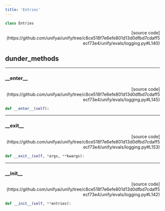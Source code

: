 ```yaml
---
title: 'Entries'
---
```


```python
class Entries
```

<p align="right">[source code](https://github.com/unifyai/unify/tree/c8ce518f7e6efe801d13d0dfbd7cdaff5ecf73e4/unify/evals/logging.py#L140)</p>



## dunder_methods

---

### \_\_enter\_\_

<p align="right">[source code](https://github.com/unifyai/unify/tree/c8ce518f7e6efe801d13d0dfbd7cdaff5ecf73e4/unify/evals/logging.py#L145)</p>

```python
def __enter__(self):
```



---

### \_\_exit\_\_

<p align="right">[source code](https://github.com/unifyai/unify/tree/c8ce518f7e6efe801d13d0dfbd7cdaff5ecf73e4/unify/evals/logging.py#L153)</p>

```python
def __exit__(self, *args, **kwargs):
```



---

### \_\_init\_\_

<p align="right">[source code](https://github.com/unifyai/unify/tree/c8ce518f7e6efe801d13d0dfbd7cdaff5ecf73e4/unify/evals/logging.py#L142)</p>

```python
def __init__(self, **entries):
```

